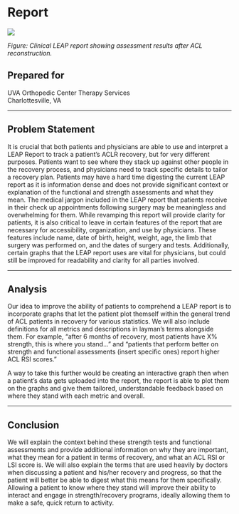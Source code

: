 # Report {.unnumbered}
![](images/leap2.0.png)

*Figure: Clinical LEAP report showing assessment results after ACL reconstruction.*

## Prepared for

UVA Orthopedic Center Therapy Services  
Charlottesville, VA

---

## Problem Statement

It is crucial that both patients and physicians are able to use and interpret a LEAP Report to track a patient’s ACLR recovery, but for very different purposes. Patients want to see where they stack up against other people in the recovery process, and physicians need to track specific details to tailor a recovery plan. Patients may have a hard time digesting the current LEAP report as it is information dense and does not provide significant context or explanation of the functional and strength assessments and what they mean. The medical jargon included in the LEAP report that patients receive in their check up appointments following surgery may be meaningless and overwhelming for them. While revamping this report will provide clarity for patients, it is also critical to leave in certain features of the report that are necessary for accessibility, organization, and use by physicians. These features include name, date of birth, height, weight, age, the limb that surgery was performed on, and the dates of surgery and tests. Additionally, certain graphs that the LEAP report uses are vital for physicians, but could still be improved for readability and clarity for all parties involved.

---

## Analysis

Our idea to improve the ability of patients to comprehend a LEAP report is to incorporate graphs that let the patient plot themself within the general trend of ACL patients in recovery for various statistics. We will also include definitions for all metrics and descriptions in layman's terms alongside them. For example, “after 6 months of recovery, most patients have X% strength, this is where you stand…” and “patients that perform better on strength and functional assessments (insert specific ones) report higher ACL RSI scores.” 

A way to take this further would be creating an interactive graph then when a patient’s data gets uploaded into the report, the report is able to plot them on the graphs and give them tailored, understandable  feedback based on where they stand with each metric and overall. 

---

## Conclusion

We will explain the context behind these strength tests and functional assessments and provide additional information on why they are important, what they mean for a patient in terms of recovery, and what an ACL RSI or LSI  score is. We will also explain the terms that are used heavily by doctors when discussing a patient and his/her recovery and progress, so that the patient will better be able to digest what this means for them specifically. Allowing a patient to know where they stand will improve their ability to interact and engage in strength/recovery programs, ideally allowing them to make a safe, quick return to activity.
